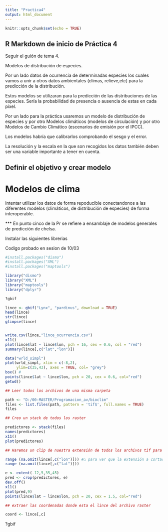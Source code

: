 ```yaml
---
title: "Practica4"
output: html_document
---
```


```r
knitr::opts_chunk$set(echo = TRUE)
```

## R Markdown de inicio de Práctica 4

Seguir el guión de tema 4.

Modelos de distribución de especies.

Por un lado datos de ocurrencia de determinadas especies los cuales vamos a unir a otros datos ambientales (climas, relieve,etc) para la predicción de la distribución.

Estos modelos se utilizaran para la predicción de las distribuciones de las especies. Sería la probabilidad de presencia o ausencia de estas en cada píxel.


Por un lado para la práctica usaremos un modelo de distribución de especies y por otro Modelos climáticos (modelos de circulación) y por otro Modelos de Cambio Climático (escenarios de emisión por el IPCC).

Los modelos habría que calibrarlos comprobando el sesgo y el error.

La resolución y la escala en la que son recogidos los datos también deben ser una variable importante a tener en cuenta.


## Definir el objetivo y crear modelo

# Modelos de clima

Intentar utilizar los datos de forma repoducible conectandonos a las diferentes modelos (climáticos, de distribución de especies) de forma interoperable.


*** En punto cinco de la Pr se refiere a ensamblaje de modelos generales de predicción de chelsa.


Instalar las siguientes librerias

Codigo probado en sesion de 10/03
```r
#install.packages("dismo")
#install.packages("XML")
#install.packages("maptools")

library("dismo")
library("XML")
library("maptools")
library("dplyr")

?gbif

lince <- gbif("Lynx", "pardinus", download = TRUE)
head(lince)
str(lince)
glimpse(lince)


write.csv(lince,"lince_ocurrencia.csv")
x11()
plot(lince$lat ~ lince$lon, pch = 16, cex = 0.6, col = "red")
summary(lince[,c("lat","lon")])

data("wrld_simpl")
plot(wrld_simpl, xlim = c(-8,2),
     ylim=c(35,43), axes = TRUE, col= "grey")
box() #
points(lince$lat ~ lince$lon, pch = 20, cex = 0.6, col="red")
getwd()

## Leer todos los archivos de una misma carpeta

path <- "D:/00-MASTER/Programacion_av/bioclim"
files <- list.files(path, pattern = 'tif$', full.names = TRUE)
files

## Creo un stack de todos los raster

predictores <- stack(files)
names(predictores)
x11()
plot(predictores)

## Haremos un clip de nuestra extensión de todos los archivos tif para el recorte

range (na.omit(lince[,c("lon")])) #○ para ver que la extensión a cortar esta dentro de las coordenads
range (na.omit(lince[,c("lat")]))

e <- extent(-12,5,35,45)
pred <- crop(predictores, e)
dev.off()
x11()
plot(pred,9)
points(lince$lat ~ lince$lon, pch = 20, cex = 1.5, col="red")

## extraer las coordenadas donde esta el lince del archivo raster

coord <- lince[,c]


```


?gbif




